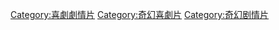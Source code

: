 [[Category:喜劇劇情片|Category:喜劇劇情片]]
[[Category:奇幻喜劇片|Category:奇幻喜劇片]]
[[Category:奇幻剧情片|Category:奇幻剧情片]]